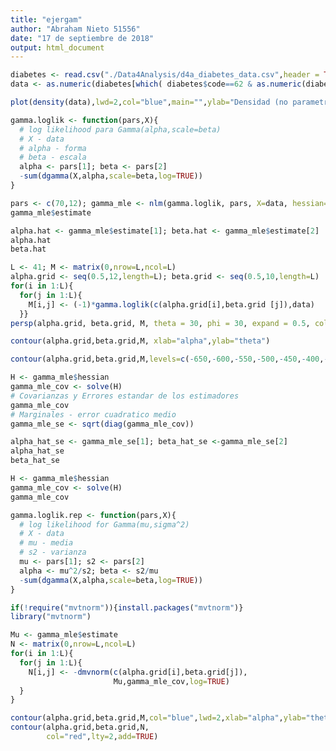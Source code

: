 ```yaml
---
title: "ejergam"
author: "Abraham Nieto 51556"
date: "17 de septiembre de 2018"
output: html_document
---
```

```r
diabetes <- read.csv("./Data4Analysis/d4a_diabetes_data.csv",header = TRUE)
data <- as.numeric(diabetes[which( diabetes$code==62 & as.numeric(diabetes$measurement) < 350 ), "measurement"])
```
```r
plot(density(data),lwd=2,col="blue",main="",ylab="Densidad (no parametrica)",xlab="x")
```

```r
gamma.loglik <- function(pars,X){
  # log likelihood para Gamma(alpha,scale=beta)
  # X - data
  # alpha - forma
  # beta - escala
  alpha <- pars[1]; beta <- pars[2]
  -sum(dgamma(X,alpha,scale=beta,log=TRUE))
}
```

```r
pars <- c(70,12); gamma_mle <- nlm(gamma.loglik, pars, X=data, hessian=TRUE)
gamma_mle$estimate
```

```r
alpha.hat <- gamma_mle$estimate[1]; beta.hat <- gamma_mle$estimate[2]
alpha.hat
beta.hat
```
```r
L <- 41; M <- matrix(0,nrow=L,ncol=L)
alpha.grid <- seq(0.5,12,length=L); beta.grid <- seq(0.5,10,length=L)
for(i in 1:L){
  for(j in 1:L){
    M[i,j] <- (-1)*gamma.loglik(c(alpha.grid[i],beta.grid [j]),data)
  }}
persp(alpha.grid, beta.grid, M, theta = 30, phi = 30, expand = 0.5, col = "lightblue")
```

```r
contour(alpha.grid,beta.grid,M, xlab="alpha",ylab="theta")
```

```r
contour(alpha.grid,beta.grid,M,levels=c(-650,-600,-550,-500,-450,-400,-350,-300,-250,-200,-150,-100,-50,-25),col="blue",lwd=2,xlab="alpha",ylab="theta")
```

```r
H <- gamma_mle$hessian
gamma_mle_cov <- solve(H)
# Covarianzas y Errores estandar de los estimadores
gamma_mle_cov
# Marginales - error cuadratico medio
gamma_mle_se <- sqrt(diag(gamma_mle_cov))    
```


```r
alpha_hat_se <- gamma_mle_se[1]; beta_hat_se <-gamma_mle_se[2]
alpha_hat_se
beta_hat_se
```
```r
H <- gamma_mle$hessian
gamma_mle_cov <- solve(H)
gamma_mle_cov
```

```r
gamma.loglik.rep <- function(pars,X){
  # log likelihood for Gamma(mu,sigma^2)
  # X - data
  # mu - media
  # s2 - varianza
  mu <- pars[1]; s2 <- pars[2]
  alpha <- mu^2/s2; beta <- s2/mu
  -sum(dgamma(X,alpha,scale=beta,log=TRUE))
}
```

```r
if(!require("mvtnorm")){install.packages("mvtnorm")}
library("mvtnorm")

Mu <- gamma_mle$estimate
N <- matrix(0,nrow=L,ncol=L)
for(i in 1:L){
  for(j in 1:L){
    N[i,j] <- -dmvnorm(c(alpha.grid[i],beta.grid[j]),
                       Mu,gamma_mle_cov,log=TRUE)
  }
}
```


```r
contour(alpha.grid,beta.grid,M,col="blue",lwd=2,xlab="alpha",ylab="theta")
contour(alpha.grid,beta.grid,N,
        col="red",lty=2,add=TRUE)  
```
